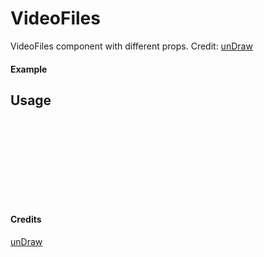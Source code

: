 
<Meta of={VideoFiles} title="unDraw/VideoFiles" />

# VideoFiles

VideoFiles component with different props.
Credit: [unDraw](https://undraw.co/illustrations)

#### Example

<Canvas of={VideoFiles.Primary} />

## Usage

```ts
import { VideoFiles } from "yadl-ui";

const Example = () => {
  return (
      <VideoFiles />
  );
};

export default Example;
```

#### Credits
[unDraw](https://undraw.co/illustrations)
